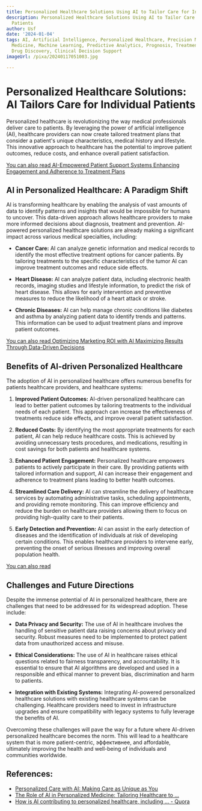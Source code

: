 ```yaml
---
title: Personalized Healthcare Solutions Using AI to Tailor Care for Individual Patients
description: Personalized Healthcare Solutions Using AI to Tailor Care for Individual
  Patients
author: Usf
date: '2024-01-04'
tags: AI, Artificial Intelligence, Personalized Healthcare, Precision Medicine, Data-Driven
  Medicine, Machine Learning, Predictive Analytics, Prognosis, Treatment Planning,
  Drug Discovery, Clinical Decision Support
imageUrl: /pixa/20240117051003.jpg

---
```

# Personalized Healthcare Solutions:  AI Tailors  Care for Individual Patients

Personalized healthcare is revolutionizing the way medical professionals deliver care to patients. By leveraging  the power of artificial intelligence (AI), healthcare providers can now create tailored  treatment plans that consider a patient's unique characteristics, medical history and lifestyle. This innovative approach to healthcare has the potential to improve patient outcomes, reduce  costs, and enhance overall patient satisfaction.

[You can also read AI-Empowered Patient  Support Systems Enhancing Engagement and Adherence to Treatment Plans](AI-Empowered%20Patient%20Support%20Systems%20Enhancing%20Engagement%20and%20Adherence%20to%20Treatment%20Plans)


## AI  in  Personalized Healthcare: A Paradigm Shift

AI is transforming healthcare by enabling the analysis of vast amounts of data to identify patterns and insights  that would be impossible for humans to uncover. This data-driven approach allows healthcare providers to make more informed decisions about  diagnosis,  treatment and prevention. AI-powered personalized healthcare solutions are already making a significant impact across various medical specialties,  including:

- **Cancer Care:** AI can analyze genetic information and medical records to identify the most effective treatment options for cancer patients. By  tailoring treatments to the specific characteristics  of the tumor AI can  improve treatment  outcomes and reduce side  effects.


- **Heart Disease:** AI can analyze patient data, including electronic health  records, imaging  studies and lifestyle information, to predict the risk of heart disease.  This  allows  for early intervention and preventive measures to reduce the likelihood of a  heart attack or stroke.


- **Chronic Diseases:** AI can help  manage chronic conditions like diabetes and  asthma by analyzing patient data to identify trends and patterns. This  information can be used to adjust treatment plans and improve patient outcomes.

[You can also read Optimizing Marketing ROI with AI Maximizing  Results Through Data-Driven Decisions](Optimizing%20Marketing%20ROI%20with%20AI%20Maximizing%20Results%20Through%20Data-Driven%20Decisions)


## Benefits of AI-driven Personalized Healthcare

The adoption of AI in personalized healthcare offers  numerous  benefits for patients healthcare  providers, and healthcare systems:

1. **Improved Patient Outcomes:** AI-driven personalized healthcare can lead to  better patient outcomes by tailoring treatments to the individual needs of each patient. This approach can increase the  effectiveness of  treatments reduce side effects, and improve  overall patient satisfaction.


2. **Reduced Costs:** By identifying the most appropriate treatments for  each patient, AI can help reduce healthcare costs. This is  achieved by avoiding unnecessary tests procedures, and medications, resulting in cost savings for both patients and  healthcare  systems.


3. **Enhanced Patient Engagement:** Personalized healthcare empowers patients to  actively participate in  their care.  By providing patients with tailored information  and support, AI can increase their engagement and  adherence to treatment plans leading to better health outcomes.


4. **Streamlined Care Delivery:** AI can streamline the delivery of healthcare services by automating administrative tasks, scheduling appointments, and providing remote monitoring. This can improve efficiency and reduce  the burden on healthcare providers allowing them to focus on providing high-quality  care to their patients.


5. **Early  Detection and  Prevention:** AI can assist in the early detection of diseases  and the identification of individuals at risk of developing certain conditions. This enables healthcare providers to  intervene early, preventing the onset of serious illnesses  and improving overall population health.

[You can also read ]()


##  Challenges  and Future  Directions

Despite the immense potential of AI in personalized healthcare, there are challenges that need  to be addressed for its widespread adoption. These include:

- **Data Privacy and Security:** The use of AI in healthcare involves the handling of sensitive patient data raising concerns about privacy and security. Robust measures need to be implemented to protect patient data from  unauthorized  access and misuse.


- **Ethical Considerations:** The use  of AI in healthcare raises ethical questions related to fairness  transparency, and accountability. It  is  essential to ensure that AI algorithms are developed  and used in a responsible  and ethical manner to prevent bias, discrimination and harm to patients.


- **Integration with Existing Systems:** Integrating AI-powered personalized healthcare solutions with existing healthcare  systems  can be challenging. Healthcare providers need  to invest in infrastructure upgrades and ensure compatibility with legacy systems to fully leverage the benefits of AI.

Overcoming these  challenges will pave the way for a future where AI-driven personalized healthcare becomes the norm. This will lead to a healthcare system that is more patient-centric, эффективнее,  and affordable, ultimately improving the health and well-being of individuals and communities worldwide.

## References:
- [Personalized Care with AI: Making Care as Unique as You](https://insights.fusemachines.com/personalized-care-with-ai-making-care-as-unique-as-you/)
- [The Role of AI in Personalized Medicine: Tailoring Healthcare to ...](https://medium.com/@MarketIntelPro/the-role-of-ai-in-personalized-medicine-tailoring-healthcare-to-individuals-19e278215bbc)
- [How is AI contributing to personalized healthcare, including ... - Quora](https://www.quora.com/How-is-AI-contributing-to-personalized-healthcare-including-the-monitoring-and-interaction-with-patients)
